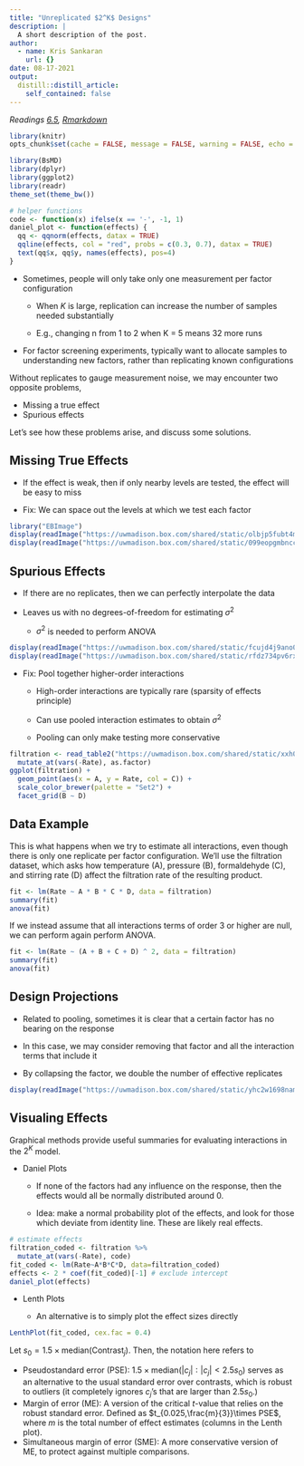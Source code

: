 ```yaml
---
title: "Unreplicated $2^K$ Designs"
description: |
  A short description of the post.
author:
  - name: Kris Sankaran
    url: {}
date: 08-17-2021
output:
  distill::distill_article:
    self_contained: false
---
```


_Readings [6.5](), [Rmarkdown]()_


```r
library(knitr)
opts_chunk$set(cache = FALSE, message = FALSE, warning = FALSE, echo = TRUE)
```


```r
library(BsMD)
library(dplyr)
library(ggplot2)
library(readr)
theme_set(theme_bw())
```

```r
# helper functions
code <- function(x) ifelse(x == '-', -1, 1)
daniel_plot <- function(effects) { 
  qq <- qqnorm(effects, datax = TRUE)
  qqline(effects, col = "red", probs = c(0.3, 0.7), datax = TRUE)
  text(qq$x, qq$y, names(effects), pos=4)
}
```


* Sometimes, people will only take only one measurement per factor configuration

	* When $K$ is large, replication can increase the number of samples needed
	substantially
	
	*  E.g., changing n from 1 to 2 when K = 5 means 32 more runs
	
* For factor screening experiments, typically want to allocate samples to
understanding new factors, rather than replicating known configurations

Without replicates to gauge measurement noise, we may encounter two opposite problems,

* Missing a true effect
* Spurious effects

Let’s see how these problems arise, and discuss some solutions.

## Missing True Effects

* If the effect is weak, then if only nearby levels are tested, the effect will
be easy to miss

* Fix: We can space out the levels at which we test each factor
```r
library("EBImage")
display(readImage("https://uwmadison.box.com/shared/static/olbjp5fubt4mm6j1fa7rthe0uoctymef.pnghttps://uwmadison.box.com/shared/static/8h0vt5kcb5ss0l9dlghsswnpf88q8267.png"))
display(readImage("https://uwmadison.box.com/shared/static/099eopgmbncci9ob9zjo1mvvguxinibn.png"))
```

## Spurious Effects

* If there are no replicates, then we can perfectly interpolate the data

* Leaves us with no degrees-of-freedom for estimating $\sigma^2$

	* $\sigma^2$ is needed to perform ANOVA
	
```r
display(readImage("https://uwmadison.box.com/shared/static/fcujd4j9ano0ypij18w9jy70amtr00p3.png"))
display(readImage("https://uwmadison.box.com/shared/static/rfdz734pv6rxolgwz5fx215qb41qm0k6.png"))
```
	
* Fix: Pool together higher-order interactions

	* High-order interactions are typically rare (sparsity of effects principle)
	
	* Can use pooled interaction estimates to obtain $\sigma^2$
	
	* Pooling can only make testing more conservative
	
```r
filtration <- read_table2("https://uwmadison.box.com/shared/static/xxh05ngikmscnddbhg2l3v268jnu4jtc.txt") %>%
  mutate_at(vars(-Rate), as.factor)
ggplot(filtration) +
  geom_point(aes(x = A, y = Rate, col = C)) +
  scale_color_brewer(palette = "Set2") +
  facet_grid(B ~ D)
```

## Data Example

This is what happens when we try to estimate all interactions, even though there
is only one replicate per factor configuration. We'll use the filtration
dataset, which asks how temperature (A), pressure (B), formaldehyde (C), and
stirring rate (D) affect the filtration rate of the resulting product. 

```r
fit <- lm(Rate ~ A * B * C * D, data = filtration)
summary(fit)
anova(fit)
```
If we instead assume that all interactions terms of order 3 or higher are null,
we can perform again perform ANOVA.

```r
fit <- lm(Rate ~ (A + B + C + D) ^ 2, data = filtration)
summary(fit)
anova(fit)
```

## Design Projections

* Related to pooling, sometimes it is clear that a certain factor has no bearing
on the response

* In this case, we may consider removing that factor and all the interaction
terms that include it

* By collapsing the factor, we double the number of effective replicates
```r
display(readImage("https://uwmadison.box.com/shared/static/yhc2w1698namew8r0vgn7ej7546ev2wg.png"))
```

## Visualing Effects

Graphical methods provide useful summaries for evaluating interactions in the $2^K$ model.

* Daniel Plots

  * If none of the factors had any influence on the response, then the effects
  would all be normally distributed around 0.
  
  * Idea: make a normal probability plot of the effects, and look for those which
  deviate from identity line. These are likely real effects.
  
```r
# estimate effects
filtration_coded <- filtration %>%
  mutate_at(vars(-Rate), code)
fit_coded <- lm(Rate~A*B*C*D, data=filtration_coded)
effects <- 2 * coef(fit_coded)[-1] # exclude intercept
daniel_plot(effects)
```

* Lenth Plots

  * An alternative is to simply plot the effect sizes directly
  
```r
LenthPlot(fit_coded, cex.fac = 0.4)
```

Let $s_0 = 1.5 \times \text{median}\left(\text{Contrast}_j\right)$.  Then, the
notation here refers to

* Pseudostandard error (PSE): $1.5 \times \text{median}\left(\left|c_j\right| :
\left|c_j\right| < 2.5 s_0\right)$ serves as an alternative to the usual
standard error over contrasts, which is robust to outliers (it completely
ignores $c_j$'s that are larger than $2.5 s_0$.)
* Margin of error (ME): A version of the critical $t$-value that relies on the
robust standard error. Defined as $t_{0.025,\frac{m}{3}}\times PSE$, where $m$
is the total number of effect estimates (columns in the Lenth plot).
* Simultaneous margin of error (SME): A more conservative version of ME, to
protect against multiple comparisons. 